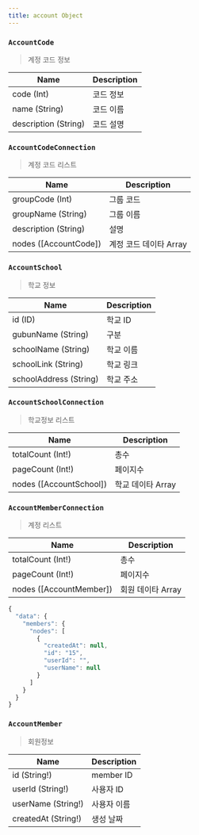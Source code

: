 ```yaml
---
title: account Object
---
```




### `AccountCode` 
> 계정 코드 정보

| Name | Description |
| -------- | -------- | 
| code (Int) | 코드 정보
| name (String) | 코드 이름
| description (String) | 코드 설명


### `AccountCodeConnection` 
> 계정 코드 리스트

| Name | Description |
| -------- | -------- | 
| groupCode (Int)  | 그룹 코드  | 
| groupName (String)  | 그룹 이름  | 
| description (String) | 설명
| nodes ([<Link to="/object/account/#AccountCode">AccountCode</Link>])  | 계정 코드 데이타 Array  | 


### `AccountSchool`
> 학교 정보

| Name | Description |
| -------- | -------- | 
| id (ID) | 학교 ID
| gubunName (String) | 구분
| schoolName (String) | 학교 이름
| schoolLink  (String) | 학교 링크
| schoolAddress (String) | 학교 주소


### `AccountSchoolConnection`
> 학교정보 리스트

| Name | Description |
| -------- | -------- | 
| totalCount (Int!)  | 총수  | 
| pageCount (Int!)  | 페이지수  | 
| nodes ([<Link to="/object/account/#AccountSchool">AccountSchool</Link>])  | 학교 데이타 Array  | 



### `AccountMemberConnection`
> 계정 리스트 

| Name | Description |
| -------- | -------- | 
| totalCount (Int!)  | 총수  | 
| pageCount (Int!)  | 페이지수  | 
| nodes ([<Link to="/object/account/#AccountMember">AccountMember</Link>])  | 회원 데이타 Array  | 

```javascript
{
  "data": {
    "members": {
      "nodes": [
        {
          "createdAt": null,
          "id": "15",
          "userId": "",
          "userName": null
        }
      ]
    }
  }
}
```

### `AccountMember`
> 회원정보 

| Name | Description |
| -------- | -------- | 
| id (String!)  | member ID  | 
| userId (String!)  | 사용자 ID  | 
| userName (String!)  | 사용자 이름  | 
| createdAt (String!)  | 생성 날짜 | 
